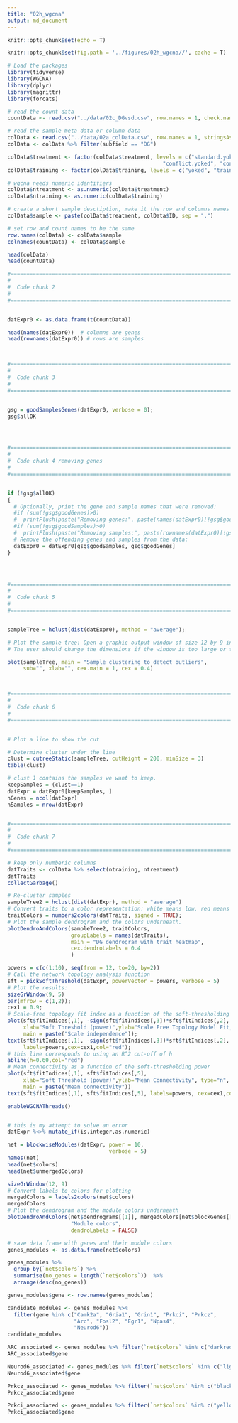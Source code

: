 ```yaml
---
title: "02h_wgcna"
output: md_document
---
```


```r
knitr::opts_chunk$set(echo = T)

knitr::opts_chunk$set(fig.path = '../figures/02h_wgcna//', cache = T)
```

```r
# Load the packages
library(tidyverse)
library(WGCNA)
library(dplyr)
library(magrittr)
library(forcats)

```

```r

# read the count data
countData <- read.csv("../data/02c_DGvsd.csv", row.names = 1, check.names = F)

# read the sample meta data or column data
colData <- read.csv("../data/02a_colData.csv", row.names = 1, stringsAsFactors = T)
colData <- colData %>% filter(subfield == "DG")

colData$treatment <- factor(colData$treatment, levels = c("standard.yoked", "standard.trained", 
                                                 "conflict.yoked", "conflict.trained"))
colData$training <- factor(colData$training, levels = c("yoked", "trained"))

# wgcna needs numeric identifiers
colData$ntreatment <- as.numeric(colData$treatment)
colData$ntraining <- as.numeric(colData$training)

# create a short sample desctiption, make it the row and columns names of colData and countData
colData$sample <- paste(colData$treatment, colData$ID, sep = ".")

# set row and count names to be the same
row.names(colData) <- colData$sample
colnames(countData) <- colData$sample

head(colData)
head(countData)

``` 

```r

#=====================================================================================
#
#  Code chunk 2
#
#=====================================================================================


datExpr0 <- as.data.frame(t(countData))

head(names(datExpr0))  # columns are genes
head(rownames(datExpr0)) # rows are samples



#=====================================================================================
#
#  Code chunk 3
#
#=====================================================================================


gsg = goodSamplesGenes(datExpr0, verbose = 0);
gsg$allOK




#=====================================================================================
#
#  Code chunk 4 removing genes
#
#=====================================================================================


if (!gsg$allOK)
{
  # Optionally, print the gene and sample names that were removed:
  #if (sum(!gsg$goodGenes)>0) 
  #  printFlush(paste("Removing genes:", paste(names(datExpr0)[!gsg$goodGenes], collapse = ", ")));
  #if (sum(!gsg$goodSamples)>0) 
  #  printFlush(paste("Removing samples:", paste(rownames(datExpr0)[!gsg$goodSamples], collapse = ", ")));
  # Remove the offending genes and samples from the data:
  datExpr0 = datExpr0[gsg$goodSamples, gsg$goodGenes]
}




#=====================================================================================
#
#  Code chunk 5
#
#=====================================================================================


sampleTree = hclust(dist(datExpr0), method = "average");

# Plot the sample tree: Open a graphic output window of size 12 by 9 inches
# The user should change the dimensions if the window is too large or too small.

plot(sampleTree, main = "Sample clustering to detect outliers", 
     sub="", xlab="", cex.main = 1, cex = 0.4)



#=====================================================================================
#
#  Code chunk 6
#
#=====================================================================================


# Plot a line to show the cut

# Determine cluster under the line
clust = cutreeStatic(sampleTree, cutHeight = 200, minSize = 3)
table(clust)

# clust 1 contains the samples we want to keep.
keepSamples = (clust==1)
datExpr = datExpr0[keepSamples, ]
nGenes = ncol(datExpr)
nSamples = nrow(datExpr)


#=====================================================================================
#
#  Code chunk 7
#
#=====================================================================================

# keep only numberic columns
datTraits <- colData %>% select(ntraining, ntreatment)
datTraits
collectGarbage()
```


```r
# Re-cluster samples
sampleTree2 = hclust(dist(datExpr), method = "average")
# Convert traits to a color representation: white means low, red means high, grey means missing entry
traitColors = numbers2colors(datTraits, signed = TRUE);
# Plot the sample dendrogram and the colors underneath.
plotDendroAndColors(sampleTree2, traitColors,
                    groupLabels = names(datTraits), 
                    main = "DG dendrogram with trait heatmap",
                    cex.dendroLabels = 0.4
                    )
```

```r
powers = c(c(1:10), seq(from = 12, to=20, by=2))
# Call the network topology analysis function
sft = pickSoftThreshold(datExpr, powerVector = powers, verbose = 5)
# Plot the results:
sizeGrWindow(9, 5)
par(mfrow = c(1,2));
cex1 = 0.9;
# Scale-free topology fit index as a function of the soft-thresholding power
plot(sft$fitIndices[,1], -sign(sft$fitIndices[,3])*sft$fitIndices[,2],
     xlab="Soft Threshold (power)",ylab="Scale Free Topology Model Fit,signed R^2",type="n",
     main = paste("Scale independence"));
text(sft$fitIndices[,1], -sign(sft$fitIndices[,3])*sft$fitIndices[,2],
     labels=powers,cex=cex1,col="red");
# this line corresponds to using an R^2 cut-off of h
abline(h=0.60,col="red")
# Mean connectivity as a function of the soft-thresholding power
plot(sft$fitIndices[,1], sft$fitIndices[,5],
     xlab="Soft Threshold (power)",ylab="Mean Connectivity", type="n",
     main = paste("Mean connectivity"))
text(sft$fitIndices[,1], sft$fitIndices[,5], labels=powers, cex=cex1,col="red")

enableWGCNAThreads()


# this is my attempt to solve an error
datExpr %<>% mutate_if(is.integer,as.numeric)

net = blockwiseModules(datExpr, power = 10,
                                verbose = 5)
names(net)
head(net$colors)
head(net$unmergedColors)

sizeGrWindow(12, 9)
# Convert labels to colors for plotting
mergedColors = labels2colors(net$colors)
mergedColors
# Plot the dendrogram and the module colors underneath
plotDendroAndColors(net$dendrograms[[1]], mergedColors[net$blockGenes[[1]]],
                    "Module colors",
                    dendroLabels = FALSE)

# save data frame with genes and their module colors
genes_modules <- as.data.frame(net$colors)

genes_modules %>% 
  group_by(`net$colors`) %>%
  summarise(no_genes = length(`net$colors`))  %>%
  arrange(desc(no_genes))

genes_modules$gene <- row.names(genes_modules)

candidate_modules <- genes_modules %>%
  filter(gene %in% c("Camk2a", "Gria1", "Grin1", "Prkci", "Prkcz", 
                     "Arc", "Fosl2", "Egr1", "Npas4",
                     "Neurod6"))
candidate_modules

ARC_associated <- genes_modules %>% filter(`net$colors` %in% c("darkred"))
ARC_associated$gene

Neurod6_associated <- genes_modules %>% filter(`net$colors` %in% c("lightyellow"))
Neurod6_associated$gene

Prkcz_associated <- genes_modules %>% filter(`net$colors` %in% c("black"))
Prkcz_associated$gene

Prkci_associated <- genes_modules %>% filter(`net$colors` %in% c("yellow"))
Prkci_associated$gene

```

